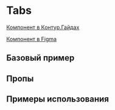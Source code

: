 
<Meta of={TabsStories} />

# Tabs

[Компонент в Контур.Гайдах](https://guides.kontur.ru/components/navigation/tabs/)

[Компонент в Figma](https://www.figma.com/file/87ScqxPzJpF9DcVBNYWOjM/%E2%9A%A1-Kontur-UI-Modern-Layout?node-id=281%3A17620)

<Description />

## Базовый пример

<Primary />

## Пропы

<PropsTable />

## Примеры использования

<Stories title="" includePrimary={false} />
